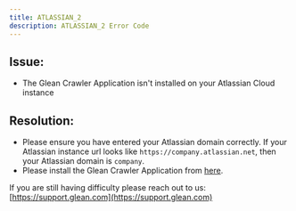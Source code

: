 ```yaml
---
title: ATLASSIAN_2
description: ATLASSIAN_2 Error Code
---
```


## Issue:

- The Glean Crawler Application isn't installed on your Atlassian Cloud instance

## Resolution:

- Please ensure you have entered your Atlassian domain correctly. If your Atlassian instance url looks like `https://company.atlassian.net`, then your Atlassian domain is `company`.
- Please install the Glean Crawler Application from [here](https://marketplace.atlassian.com/vendors/1216844/glean-technologies-inc).

If you are still having difficulty please reach out to us: [https://support.glean.com](https://support.glean.com)
